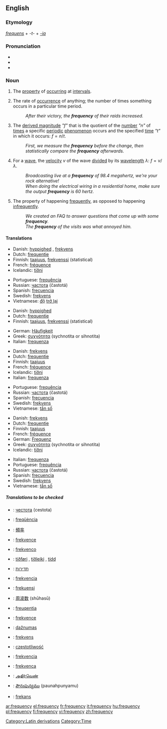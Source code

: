 ==English==

===Etymology===
{{L.}} ''[[frequens]]'' + ''-t-'' + ''[[-ia]]''

===Pronunciation===
*{{AHD|frĕʹkwən-sē}}
*{{IPA|/ˈfriːkwənsi/}}
*{{SAMPA|/"fri:kw@nsi/}}

===Noun===
{{wikipedia}}
{{en-noun|frequenc|ies}}

# {{rfd-redundant}} {{uncountable}} The [[property]] of [[occur]]ring at [[interval]]s.
# {{uncountable}} The rate of [[occurrence]] of anything; the number of times something occurs in a particular time period.
#:''After their victory, the '''frequency''' of their raids increased.''
# {{cattag|physics|countable}} The [[derived magnitude]] ''"f"'' that is the quotient of the [[number]] ''"n"'' of [[time]]s a specific [[periodic]] [[phenomenon]] occurs and the specified [[time]] ''"t"'' in which it occurs: <math>f = n / t</math>.
#:''First, we measure the '''frequency''' before the change, then statistically compare the '''frequency''' afterwards.''
# {{cattag|physics|electrical engineering|countable}} For a [[wave]], the [[velocity]] ''v'' of the wave [[divide]]d by its [[wavelength]] <math>\lambda</math>: <math>f = v / \lambda</math>.
#:''Broadcasting live at a '''frequency''' of 98.4 megahertz, we're your rock alternative!'' <!--Made up station - I hope no famous station broadcasts at that freq.-->
#:''When doing the electrical wiring in a residential home, make sure the output '''frequency''' is 60 hertz.''
# The property of happening [[frequently]], as opposed to happening [[infrequently]].
#:''We created an FAQ to answer questions that come up with some '''frequency'''.''
#:''The '''frequency''' of the visits was what annoyed him.''

====Translations====
{{trans-top|property of occurring at intervals}}
*Danish: [[hyppighed]] {{n}}, [[frekvens]] {{n}}
*Dutch: [[frequentie]] {{f}}
*Finnish: [[taajuus]], [[frekvenssi]] (statistical)
*French: [[fréquence]] {{f}}
*Icelandic: [[tíðni]] {{f}}
{{trans-mid}}
*Portuguese: [[frequência]] {{f}}
*Russian: [[частота]] (častotá) {{f}}
*Spanish: [[frecuencia]] {{f}}
*Swedish: [[frekvens]]
*Vietnamese: [[độ]] [[trở lại]]
{{trans-bottom}}

{{trans-top|rate of occurrence of anything}}
*Danish: [[hyppighed]] {{n}}
*Dutch: [[frequentie]] {{f}}
*Finnish: [[taajuus]], [[frekvenssi]] (statistical)
{{trans-mid}}
*German: [[Häufigkeit]] {{f}}
*Greek: [[συχνότητα]] (sychnotita or sihnotita) {{f}}
*Italian: [[frequenza]] {{f}}
{{trans-bottom}}

{{trans-top|physics: derived magnitude}}
*Danish: [[frekvens]] {{n}}
*Dutch: [[frequentie]] {{f}}
*Finnish: [[taajuus]]
*French: [[fréquence]] {{f}}
*Icelandic: [[tíðni]] {{f}}
*Italian: [[frequenza]] {{f}}
{{trans-mid}}
*Portuguese: [[frequência]] {{f}}
*Russian: [[частота]] (častotá) {{f}}
*Spanish: [[frecuencia]] {{f}}
*Swedish: [[frekvens]]
*Vietnamese: [[tần số]]
{{trans-bottom}}

{{trans-top|physics: velocity of a wave divided by its wavelength}}
*Danish: [[frekvens]] {{n}}
*Dutch: [[frequentie]] {{f}}
*Finnish: [[taajuus]]
*French: [[fréquence]] {{f}}
*German: [[Frequenz]] {{f}}
*Greek: [[συχνότητα]] (sychnotita or sihnotita) {{f}}
*Icelandic: [[tíðni]] {{f}}
{{trans-mid}}
*Italian: [[frequenza]] {{f}}
*Portuguese: [[frequência]] {{f}}
*Russian: [[частота]] (častotá) {{f}}
*Spanish: [[frecuencia]] {{f}}
*Swedish: [[frekvens]]
*Vietnamese: [[tần số]]
{{trans-bottom}}

=====Translations to be checked=====
{{checktrans}}
{{top}}
*{{ttbc|Bulgarian}}: [[честота]] (cestota) {{f}}
*{{ttbc|Catalan}}: [[freqüència]] {{f}}
*{{ttbc|Chinese}}: [[頻率]]
*{{ttbc|Czech}}: [[frekvence]] {{f}}
*{{ttbc|Esperanto}}: [[frekvenco]]
*{{ttbc|Faroese}}: [[tíðføri]] {{n}}, [[tíðleiki]] {{m}}, [[tídd]] {{f}}
*{{ttbc|Hebrew}}: [[תדירות]]<!-- ()-->
*{{ttbc|Hungarian}}: [[frekvencia]] {{f}}
*{{ttbc|Indonesian}}: [[frekuensi]]
*{{ttbc|Japanese}}: [[周波数]] (shūhasū)
{{mid}}
*{{ttbc|Latin}}: [[freuqentia]] {{f}}
*{{ttbc|Latvian}}: [[frekvence]] {{f}}
*{{ttbc|Lithuanian}}: [[dažnumas]]
*{{ttbc|Norwegian}}: [[frekvens]]
*{{ttbc|Polish}}: [[częstotliwość]] {{m}}
*{{ttbc|Slovak}}: [[frekvencia]] {{f}}
*{{ttbc|Slovenian}}: [[frekvenca]] {{f}}
*{{ttbc|Tamil}}: [[அதிர்வெண்]]
*{{ttbc|Telugu}}: [[పౌనఃపున్యము]] (paunahpunyamu)
*{{ttbc|Turkish}}: [[frekans]]
{{bottom}}

[[Category:Latin derivations]]
[[Category:Time]]

[[ar:frequency]]
[[el:frequency]]
[[fr:frequency]]
[[it:frequency]]
[[hu:frequency]]
[[pl:frequency]]
[[fi:frequency]]
[[vi:frequency]]
[[zh:frequency]]